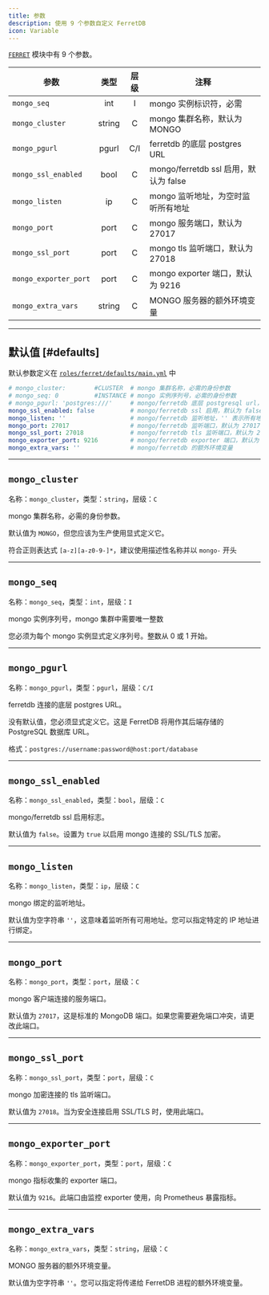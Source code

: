 ```yaml
---
title: 参数
description: 使用 9 个参数自定义 FerretDB
icon: Variable
---
```


[`FERRET`](/zh/ferret) 模块中有 9 个参数。

| 参数                    |  类型   | 层级  | 注释                                        |
|-----------------------|:-----:|:---:|--------------------------------------------|
| `mongo_seq`           |  int  |  I  | mongo 实例标识符，必需                           |
| `mongo_cluster`       | string |  C  | mongo 集群名称，默认为 MONGO                     |
| `mongo_pgurl`         | pgurl | C/I | ferretdb 的底层 postgres URL                 |
| `mongo_ssl_enabled`   | bool  |  C  | mongo/ferretdb ssl 启用，默认为 false           |
| `mongo_listen`        |  ip   |  C  | mongo 监听地址，为空时监听所有地址                     |
| `mongo_port`          | port  |  C  | mongo 服务端口，默认为 27017                     |
| `mongo_ssl_port`      | port  |  C  | mongo tls 监听端口，默认为 27018                 |
| `mongo_exporter_port` | port  |  C  | mongo exporter 端口，默认为 9216                |
| `mongo_extra_vars`    | string |  C  | MONGO 服务器的额外环境变量                         |

------

## 默认值 [#defaults]

默认参数定义在 [`roles/ferret/defaults/main.yml`](https://github.com/pgsty/pigsty/blob/main/roles/ferret/defaults/main.yml) 中

```yaml
# mongo_cluster:        #CLUSTER  # mongo 集群名称，必需的身份参数
# mongo_seq: 0          #INSTANCE # mongo 实例序列号，必需的身份参数
# mongo_pgurl: 'postgres:///'     # mongo/ferretdb 底层 postgresql url，必需
mongo_ssl_enabled: false          # mongo/ferretdb ssl 启用，默认为 false
mongo_listen: ''                  # mongo/ferretdb 监听地址，'' 表示所有地址
mongo_port: 27017                 # mongo/ferretdb 监听端口，默认为 27017
mongo_ssl_port: 27018             # mongo/ferretdb tls 监听端口，默认为 27018
mongo_exporter_port: 9216         # mongo/ferretdb exporter 端口，默认为 9216
mongo_extra_vars: ''              # mongo/ferretdb 的额外环境变量
```

------

## `mongo_cluster`

名称：`mongo_cluster`，类型：`string`，层级：`C`

mongo 集群名称，必需的身份参数。

默认值为 `MONGO`，但您应该为生产使用显式定义它。

符合正则表达式 `[a-z][a-z0-9-]*`，建议使用描述性名称并以 `mongo-` 开头

------

## `mongo_seq`

名称：`mongo_seq`，类型：`int`，层级：`I`

mongo 实例序列号，mongo 集群中需要唯一整数

您必须为每个 mongo 实例显式定义序列号。整数从 0 或 1 开始。

------

## `mongo_pgurl`

名称：`mongo_pgurl`，类型：`pgurl`，层级：`C/I`

ferretdb 连接的底层 postgres URL。

没有默认值，您必须显式定义它。这是 FerretDB 将用作其后端存储的 PostgreSQL 数据库 URL。

格式：`postgres://username:password@host:port/database`

------

## `mongo_ssl_enabled`

名称：`mongo_ssl_enabled`，类型：`bool`，层级：`C`

mongo/ferretdb ssl 启用标志。

默认值为 `false`。设置为 `true` 以启用 mongo 连接的 SSL/TLS 加密。

------

## `mongo_listen`

名称：`mongo_listen`，类型：`ip`，层级：`C`

mongo 绑定的监听地址。

默认值为空字符串 `''`，这意味着监听所有可用地址。您可以指定特定的 IP 地址进行绑定。

------

## `mongo_port`

名称：`mongo_port`，类型：`port`，层级：`C`

mongo 客户端连接的服务端口。

默认值为 `27017`，这是标准的 MongoDB 端口。如果您需要避免端口冲突，请更改此端口。

------

## `mongo_ssl_port`

名称：`mongo_ssl_port`，类型：`port`，层级：`C`

mongo 加密连接的 tls 监听端口。

默认值为 `27018`。当为安全连接启用 SSL/TLS 时，使用此端口。

------

## `mongo_exporter_port`

名称：`mongo_exporter_port`，类型：`port`，层级：`C`

mongo 指标收集的 exporter 端口。

默认值为 `9216`。此端口由监控 exporter 使用，向 Prometheus 暴露指标。

------

## `mongo_extra_vars`

名称：`mongo_extra_vars`，类型：`string`，层级：`C`

MONGO 服务器的额外环境变量。

默认值为空字符串 `''`。您可以指定将传递给 FerretDB 进程的额外环境变量。